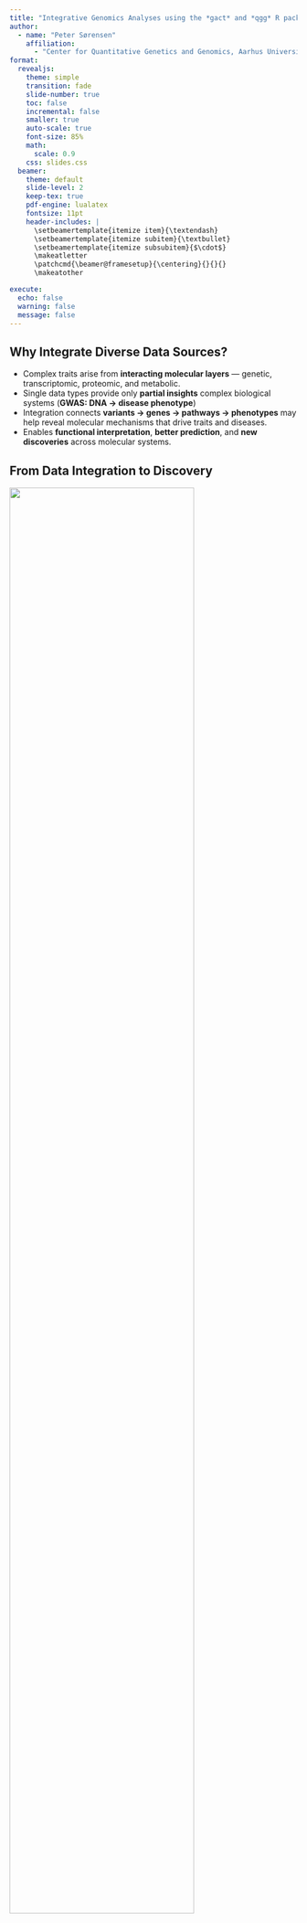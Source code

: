 ```yaml
---
title: "Integrative Genomics Analyses using the *gact* and *qgg* R packages"
author:
  - name: "Peter Sørensen"
    affiliation:
      - "Center for Quantitative Genetics and Genomics, Aarhus University, Denmark"
format: 
  revealjs:
    theme: simple
    transition: fade
    slide-number: true
    toc: false
    incremental: false
    smaller: true
    auto-scale: true
    font-size: 85%
    math:
      scale: 0.9
    css: slides.css   
  beamer:
    theme: default
    slide-level: 2
    keep-tex: true
    pdf-engine: lualatex
    fontsize: 11pt
    header-includes: |
      \setbeamertemplate{itemize item}{\textendash}
      \setbeamertemplate{itemize subitem}{\textbullet}
      \setbeamertemplate{itemize subsubitem}{$\cdot$}
      \makeatletter
      \patchcmd{\beamer@framesetup}{\centering}{}{}{}
      \makeatother

execute: 
  echo: false
  warning: false
  message: false
---
```




## Why Integrate Diverse Data Sources?

- Complex traits arise from **interacting molecular layers** — genetic, transcriptomic, proteomic, and metabolic.  
- Single data types provide only **partial insights** complex biological systems (**GWAS: DNA → disease phenotype**)  
- Integration connects **variants → genes → pathways → phenotypes** may help reveal molecular mechanisms that drive traits and diseases.
- Enables **functional interpretation**, **better prediction**, and **new discoveries** across molecular systems.  

<!---
## Challenges Integrating Biological Data

- **Fragmented data sources** — genomic, transcriptomic, proteomic, and metabolomic data stored in different databases and formats.  
- **Inconsistent identifiers and annotations** — linking SNPs, genes, proteins, and pathways requires multiple reference systems.  
- **Variable data quality and coverage** — heterogeneous QC, missing metadata, and species bias reduce comparability.  
- **High technical barriers** — integration often depends on manual downloads, custom scripts, and one-off pipelines.  


---

## Toward Integrative Genomics

- **Connecting molecular layers** — translating genetic variants into biological mechanisms requires structured links across omics.  
- **Scalability and efficiency** — multi-omic integration for thousands of traits demands organized, high-performance data processing.  
- **Reproducibility and transparency** — ad hoc analyses make it hard to reproduce or extend results.  
- **Need for unified frameworks** — few resources combine database management, biological context, and modeling tools.  

---
--->

## From Data Integration to Discovery

::: {.center}
![](Images/Concept.png){width=80%}
:::

---

## The *gact* R Package

[**gact**](https://github.com/psoerensen/gact) provides an infrastructure for efficient processing of large-scale genomic association data, with core functions for:

- Establishing and populating a database of genomic associations  
- Downloading and processing biological databases  
- Handling and processing GWAS summary statistics  
- Linking genetic markers to genes, proteins, metabolites, and biological pathways  
- Integrates with statistical machine learning tools in the [**qgg**](https://github.com/psoerensen/qgg) R package  

[**gact**](https://github.com/psoerensen/gact) is intended to serve as **a practical implementation of integrative genomics**, bridging **statistical modeling** and **biological interpretation**, and supporting **reproducible** and **extensible** workflows.

---

## Integrating Data with *gact*

The **`gact()`** function is a single R command that creates and populates the *Genomic Association of Complex Traits (GACT)* database.  

<br>

It automates three main tasks:

- **Infrastructure creation** – sets up a structured folder-based database  
  (`glist`, `gstat`, `gsets`, `marker`, `gtex`, `download`, etc.)
- **Data acquisition** – downloads and organizes multiple biological data sources  
  (e.g., GWAS Catalog, Ensembl, GTEx, Reactome, STRING, STITCH, DGIdb)
- **Marker and feature set generation** - integrates data across sources to create
curated genomic feature sets that form the basis for the integrative genomic analyses.

---

## Biological Databases Used by *gact*

*gact* constructs gene and marker sets from a wide range of curated biological databases:

::: {.smaller}

- **Ensembl** — genes, transcripts, and proteins  
- **Ensembl Regulation** — regulatory genomic features  
- **GO**, **Reactome**, **KEGG** — ontology and pathway sets  
- **STRING**, **STITCH** — protein and chemical complexes  
- **DrugBank**, **ATC** — drug–gene and drug-class associations  
- **DISEASE** — disease–gene associations  
- **GTEx** — eQTL-based gene sets  
- **GWAS Catalog** — trait-associated variants and genes  
- **VEP** — functional variant annotations

*We plan to add additional biological resources in* **gact**.

:::

---

## From Database to Model Inputs

The *gact* R package includes utility functions to extract and structure data from the GACT database into analysis-ready inputs — **$\mathbf{Y}$** (e.g., summary statistic outcomes) and **$\mathbf{X}$** (genomic or biological features).

- `getMarkerStat()` — retrieve GWAS summary statistics (**Y’s**)  
- `getFeatureStat()` — extract gene-, protein-, or pathway-level results  (**Y’s**)  
- `getMarkerSets()` — define biological groupings (basis for **X’s**)  
- `designMatrix()` — build feature matrices (**X**) linking variants or genes to biological feature sets  

Together, these functions form a **reproducible workflow** for generating **standardized input data** for **Bayesian Hierarchical Models** and other **machine learning** approaches.

---

## The *qgg* R Package

[**qgg**](https://github.com/psoerensen/qgg) provides tools for statistical modeling and analysis of large-scale genomic data, including:

- Fine-mapping of genomic regions using **Bayesian Linear Regression (BLR) models**  
- Polygenic scoring using **Bayesian Linear Regression (BLR) models**  
- Gene set enrichment analysis using **Bayesian Linear Regression (BLR) models**  

*qgg* handles large-scale genomic data through **efficient algorithms** and **sparse matrix techniques**, combined with **multi-core processing** using **OpenMP**, **multithreaded matrix operations** via **BLAS** libraries (e.g., OpenBLAS, ATLAS, or MKL), and **fast, memory-efficient batch processing** of genotype data stored in  
binary formats such as **PLINK `.bed` files**.


---

## Tutorials using the *qgg* and *gact* R packages

<div style="font-size: 0.75em">

- [Gene analysis using VEGAS](Document/Gene_analysis_vegas.html):
Gene analysis using the VEGAS (Versatile Gene-based Association Study)
approach using the 1000G LD reference data processed above,  

- [Gene set analysis using Bayesian MAGMA](Document/Gene_set_analysis_bayesian_magma.html): Pathway prioritization using a single and multiple trait Bayesian MAGMA models and gene-level statistics derived from VEGAS (Gholipourshahraki et al.2024).  

- [Gene ranking using PoPS](Document/Gene_ranking_bayesian_pops.html): Polygenic Prioritization Scoring (PoPS) using BLR models and gene-level
statistics derived from VEGAS (work in progress).  

- [Finemapping using BLR models](Document/Finemapping_bayesian_linear_regression_real_data.html): Finemapping of gene and LD regions using single trait Bayesian Linear
Regression models (Shrestha et al.2025).  

- [Polygenic scoring using BLR models](Document/Polygenic_scoring_bayesian_linear_regression.html): Polygenic scoring (PGS) using Bayesian Linear Regression models and
biological pathway information (work in progress).  

- [Polygenic scoring using PGS Catalog](Document/Polygenic_scoring_pgscatalog.html): Polygenic scoring (PGS) using summary statistics from PGS catalog and
biological pathway information.  

- [LD score regression](Document/LD_score_regression.html): LD score regression for estimating genomic heritability and
correlations.  

</div>

---

## From Data Integration to Modeling 

The *gact* and *qgg* R packages bridges data integration, statistical modeling and biological interpretation, enabling reproducible and extensible workflows.

- **Integrates biological information** across molecular layers — from **genome** to **pathways**, **complexes**, and **drug–gene interactions**  
- **Uses structured priors and hierarchical modeling** to share information, regularize effect estimates, and quantify uncertainty  
- **Enables data-driven discovery and prediction**

**Next Steps**

 - Apply the framework to new and relevant use cases  
 - Expand integration with more biological data resources  
 - Incorporate additional statistical and machine learning methods  


## Further Reading and Collaboration

💡 **We are open to collaboration!**  

If you’re interested in applying **BLR methods** or contributing to the **gact** framework, please reach out.

<br>

**Further Reading**

- [**Bayesian Linear Regression** – teaching materials](https://psoerensen.github.io/bayesian-linear-regression/)  
- [**gact** – R package documentation](https://psoerensen.github.io/gact/)  
- [**qgg** – R package documentation](https://psoerensen.github.io/qgg/)


<!---


## Modeling and Machine Learning

- **Creates QC’ed, standardized Y’s and X’s**  
  Curated phenotypes and molecular features ready for statistical and ML analyses.  

- **Reveals new biology**  
  Associations between Y’s and X’s provide insight into molecular mechanisms and trait architecture.  

- **Enables integrative and predictive modeling**  
  Large, well-defined datasets support BLR, multi-omic integration, and predictive modeling (*qgg*).  

- **Training and benchmarking resource**  
  Could serve as a standardized foundation for developing and comparing ML and deep learning methods.  

--->


<!---

## What the GACT Database Contains

After running `gact()`, the database includes:

- **Marker and feature sets** (genes, proteins, pathways, complexes)  
- **GWAS and Bayesian summary statistics** (from pre-processed data)  
- **Gene set and enrichment results** (from pre-processed data)  
- **Drug–gene and protein–chemical interaction data**  
- **Annotation and mapping files** for linking biological entities  

The resulting QC’ed *marker* and *feature* sets serve as the foundation for **Bayesian Linear Regression (BLR)** models, **machine learning**,  and **integrative genomics analyses**.

---
--->


<!---

## What's Next

- **What *gact* enables today**  
  - Produces **QC’ed, standardized** $\mathbf{Y}$’s and $\mathbf{X}$’s ready for statistical and machine learning analyses  
  - Reveals **associations between molecular features and traits**, uncovering underlying biological mechanisms  
  - Integrates seamlessly with *qgg* for **Bayesian Linear Regression (BLR)** and predictive modeling  

- **Where *gact* is heading**  
  - Provide a **foundation for large-scale, integrative modeling** across omic layers  
  - Serve as a **benchmarking resource** for machine learning and deep learning methods  
  - Enable **reproducible and extensible workflows** that accelerate biological discovery  

---

## Current Limitations of *gact*

While *gact* provides a solid infrastructure for integrative genomics, several limitations remain:

- **Data dependency and versioning**  
  - Relies on multiple external databases (e.g., Ensembl, GTEx, STRING) that are updated independently — requiring ongoing maintenance and version tracking.  

- **Missingness and bias in input data**  
  - GWAS summary statistics, biological annotations, and gene–set mappings may be incomplete, unevenly distributed across traits or populations, or biased toward well-studied genes and pathways.  

- **Limited multi-omic data integration**  
  - Primarily supports genomic and gene-level information; quantitative transcriptomic, proteomic, and metabolomic data are not yet integrated directly.  

- **Scalability and performance**  
  - The folder-based database and R-based workflow may become slow or memory-intensive for very large GWAS or fine-mapping datasets.  

- **Limited parallelization and cloud support**  
  - Most functions are optimized for local execution; distributed or cloud-based workflows (e.g., AWS, GCP, or HPC clusters) are not yet implemented.  

- **Annotation bias and incompleteness**  
  - Dependent on existing biological databases that vary in coverage and quality; missing or biased annotations can propagate into analyses and interpretations.  

- **Visualization and user interface**  
  - Lacks a graphical dashboard or web interface; currently requires R scripting for all operations and exploration.  


---

## Future Directions for *gact*

To address current limitations and expand functionality, upcoming development will focus on:

- **Improved data management and versioning**  
  - Automated tracking of database versions and metadata to ensure reproducibility across analyses.  

- **Handling missingness and bias**  
  - Implement QC pipelines for GWAS and annotation data, harmonize population-specific resources, and flag incomplete mappings.  

- **Expanded multi-omics integration**  
  - Incorporate quantitative transcriptomic, proteomic, and metabolomic datasets to support integrative modeling.  

- **Enhanced scalability and performance**  
  - Optimize file I/O, adopt sparse data structures, and enable distributed computation for large-scale analyses.  

- **Cloud and HPC compatibility**  
  - Add support for parallel execution and storage on cloud or cluster environments (e.g., AWS, GCP, SLURM).  

- **Richer annotation ecosystem**  
  - Integrate additional databases and functional genomics resources to improve biological coverage and reduce bias.  

- **Visualization and user accessibility**  
  - Develop interactive dashboards and R Shiny tools for exploring associations, enrichment results, and model outputs.  

--->



<script>
document.addEventListener("DOMContentLoaded", function() {
  const backBtn = document.createElement("a");
  backBtn.href = "https://psoerensen.github.io/bayesian-linear-regression/";  // ✅ full URL
  backBtn.target = "_self";  // opens in same tab
  backBtn.textContent = "← Back to Main Page";
  backBtn.style.cssText = `
    position: fixed; top: 10px; right: 20px;
    background: #fff; color: #000;
    padding: 8px 14px; border-radius: 6px;
    border: 1px solid #000;
    font-weight: 600; font-family: sans-serif;
    text-decoration: none; font-size: 14px;
    box-shadow: 0 0 6px rgba(0,0,0,0.15);
    transition: all 0.2s ease-in-out;
    z-index: 9999;
  `;
  backBtn.onmouseover = () => {
    backBtn.style.background = '#000';
    backBtn.style.color = '#fff';
  };
  backBtn.onmouseout = () => {
    backBtn.style.background = '#fff';
    backBtn.style.color = '#000';
  };
  document.body.appendChild(backBtn);
});
</script>

